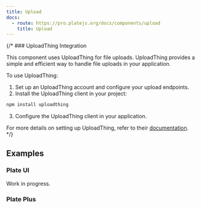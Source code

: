 ```yaml
---
title: Upload
docs:
  - route: https://pro.platejs.org/docs/components/upload
    title: Upload
---
```


{/* ### UploadThing Integration

This component uses UploadThing for file uploads. UploadThing provides a simple and efficient way to handle file uploads in your application.

To use UploadThing:

1. Set up an UploadThing account and configure your upload endpoints.
2. Install the UploadThing client in your project:

```bash
npm install uploadthing
```

3. Configure the UploadThing client in your application.

For more details on setting up UploadThing, refer to their [documentation](https://docs.uploadthing.com/). */}

## Examples

### Plate UI

Work in progress.

### Plate Plus

<ComponentPreviewPro name="upload-pro" />